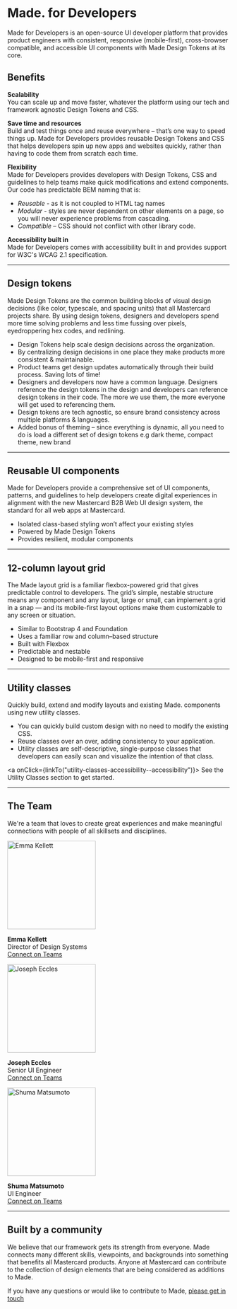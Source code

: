 
<Meta title="Hello/Overview" />

# Made. for Developers

Made for Developers is an open-source UI developer platform that provides product engineers with consistent,
responsive (mobile-first), cross-browser compatible, and accessible UI components with Made Design Tokens at
its core.

## Benefits

**Scalability**  
You can scale up and move faster, whatever the platform using our tech and framework agnostic Design Tokens and CSS.

**Save time and resources**  
Build and test things once and reuse everywhere – that’s one way to speed things up.  Made for Developers provides reusable Design Tokens and CSS
that helps developers spin up new apps and websites quickly, rather than having to code them from scratch each time.

**Flexibility**  
Made for Developers provides developers with Design Tokens, CSS and guidelines to help teams make quick modifications and extend components.
Our code has predictable BEM naming that is:
 * *Reusable* - as it is not coupled to HTML tag names
 * *Modular* - styles are never dependent on other elements on a page, so you will never experience problems from cascading.
 * *Compatible* – CSS should not conflict with other library code.

**Accessibility built in**  
Made for Developers comes with accessibility built in and provides support for W3C's WCAG 2.1 specification.

<hr />

## Design tokens

Made Design Tokens are the common building blocks of visual design decisions (like color, typescale, and spacing units) that all Mastercard projects share.
By using design tokens, designers and developers spend more time solving problems and less time fussing over pixels, eyedroppering hex codes, and redlining.

- Design Tokens help scale design decisions across the organization.
- By centralizing design decisions in one place they make products more consistent & maintainable.
- Product teams get design updates automatically through their build process. Saving lots of time!
- Designers and developers now have a common language. Designers reference the design tokens in the design and developers can reference design tokens in their code. The more we use them, the more everyone will get used to referencing them.
- Design tokens are tech agnostic, so ensure brand consistency across multiple platforms & languages.
- Added bonus of theming – since everything is dynamic, all you need to do is load a different set of design tokens e.g dark theme, compact theme, new brand

<hr />

## Reusable UI components

Made for Developers provide a comprehensive set of UI components, patterns, and guidelines to help developers create digital experiences in alignment with the new Mastercard B2B Web UI design system, the standard for all web apps at Mastercard.

* Isolated class-based styling won’t affect your existing styles
* Powered by Made Design Tokens
* Provides resilient, modular components

<hr />

## 12-column layout grid

The Made layout grid is a familiar flexbox-powered grid that gives predictable control to developers.
The grid’s simple, nestable structure means any component and any layout, large or small, can implement
a grid in a snap — and its mobile-first layout options make them customizable to any screen or situation.

- Similar to Bootstrap 4 and Foundation
- Uses a familiar row and column–based structure
- Built with Flexbox
- Predictable and nestable
- Designed to be mobile-first and responsive

<hr />

## Utility classes

Quickly build, extend and modify layouts and existing Made. components using new utility classes.

- You can quickly build custom design with no need to modify the existing CSS.
- Reuse classes over an over, adding consistency to your application.
- Utility classes are self-descriptive, single-purpose classes that developers can easily scan and visualize the intention of that class.

<a onClick={linkTo("utility-classes-accessibility--accessibility")}>
  See the Utility Classes section to get started.
</a>

<hr />

## The Team

We're a team that loves to create great experiences and make meaningful connections with people of all skillsets and disciplines.

<div class="made-l-grid">
  <div class="made-l-grid__row">
    <div class="made-l-grid__item">
      <img
        src="https://made.mastercard.com/images/emma@2x.png"
        width="200"
        alt="Emma Kellett"
      />
      <p>
        <strong>Emma Kellett</strong> <br />
        Director of Design Systems
        <br />
        <a
          href="https://teams.microsoft.com/l/chat/0/0?users=emma.kellett@mastercard.com"
          target="_blank"
        >
          Connect on Teams
        </a>
      </p>
    </div>
    <div class="made-l-grid__item">
      <img
        src="https://made.mastercard.com/images/joey.png"
        width="200"
        alt="Joseph Eccles"
      />
      <p>
        <strong>Joseph Eccles</strong> <br />
        Senior UI Engineer
        <br />
        <a
          href="https://teams.microsoft.com/l/chat/0/0?users=joseph.eecles@mastercard.com"
          target="_blank"
        >
          Connect on Teams
        </a>
      </p>
    </div>
    <div class="made-l-grid__item">
      <img
        src="https://made.mastercard.com/images/shuma.png"
        width="200"
        alt="Shuma Matsumoto"
      />
      <p>
        <strong>Shuma Matsumoto</strong> <br />
        UI Engineer <br />
        <a
          href="https://teams.microsoft.com/l/chat/0/0?users=shuma.matsumoto@mastercard.com"
          target="_blank"
        >
          Connect on Teams
        </a>
      </p>
    </div>
  </div>
</div>

<hr />

## Built by a community

We believe that our framework gets its strength from everyone. Made connects many different skills, viewpoints, and backgrounds into something that benefits all Mastercard products. Anyone at Mastercard can contribute to the collection of design elements that are being considered as additions to Made.

If you have any questions or would like to contribute to Made, <a href="https://teams.microsoft.com/l/chat/0/0?users=emma.kellett@mastercard.com" target="_blank">please get in touch</a>
